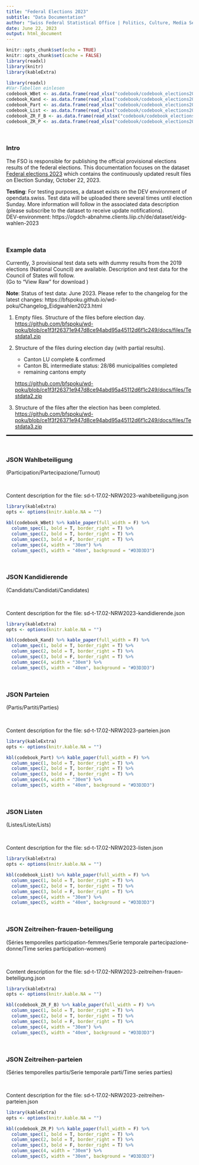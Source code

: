 ```yaml
---
title: "Federal Elections 2023"
subtitle: "Data Documentation"
author: "Swiss Federal Statistical Office | Politics, Culture, Media Section | Contact: poku@bfs.admin.ch"
date: June 22, 2023
output: html_document
---
```


```r
knitr::opts_chunk$set(echo = TRUE)
knitr::opts_chunk$set(cache = FALSE)
library(readxl)
library(knitr)
library(kableExtra)
```


```r
library(readxl)
#Var-Tabellen einlesen
codebook_WBet <- as.data.frame(read_xlsx("codebook/codebook_elections2023.xlsx", sheet = "wahlbeteiligung", col_names = TRUE))
codebook_Kand <- as.data.frame(read_xlsx("codebook/codebook_elections2023.xlsx", sheet = "kandidierende", col_names = TRUE))
codebook_Part <- as.data.frame(read_xlsx("codebook/codebook_elections2023.xlsx", sheet = "parteien", col_names = TRUE))
codebook_List <- as.data.frame(read_xlsx("codebook/codebook_elections2023.xlsx", sheet = "listen", col_names = TRUE))
codebook_ZR_F_B <- as.data.frame(read_xlsx("codebook/codebook_elections2023.xlsx", sheet = "zeitreihen-frauen-beteiligung", col_names = TRUE))
codebook_ZR_P <- as.data.frame(read_xlsx("codebook/codebook_elections2023.xlsx", sheet = "zeitreihen-parteien", col_names = TRUE))
```

<br>

### Intro

The FSO is responsible for publishing the official provisional elections results of the federal elections. This documentation focuses on the dataset [Federal elections 2023](https://opendata.swiss/dataset/eidg-wahlen-2023) which contains the continuously updated result files on Election Sunday, October 22, 2023.


**Testing**: For testing purposes, a dataset exists on the DEV environment of opendata.swiss. Test data will be uploaded there several times until election Sunday. More information will follow in the associated data description (please subscribe to the dataset to receive update notifications). \
DEV-environment: https://ogdch-abnahme.clients.liip.ch/de/dataset/eidg-wahlen-2023



<br>

### Example data


Currently, 3 provisional test data sets with dummy results from the 2019 elections (National Council) are available. Description and test data for the Council of States will follow. \
(Go to "View Raw" for download ) \

**Note**: Status of test data: June 2023. Please refer to the changelog for the latest changes: https://bfspoku.github.io/wd-poku/Changelog_Eidgwahlen2023.html \


  1. Empty files. Structure of the files before election day.\
    <https://github.com/bfspoku/wd-poku/blob/ce1f3f26371e947d8ce94abd95a45112d6f1c249/docs/files/Testdata1.zip> 
    
  2. Structure of the files during election day (with partial results). 
      + Canton LU complete & confirmed
      + Canton BL intermediate status: 28/86 municipalities completed
      + remaining cantons empty\
    
     <https://github.com/bfspoku/wd-poku/blob/ce1f3f26371e947d8ce94abd95a45112d6f1c249/docs/files/Testdata2.zip> 
    
  3. Structure of the files after the election has been completed. \
    <https://github.com/bfspoku/wd-poku/blob/ce1f3f26371e947d8ce94abd95a45112d6f1c249/docs/files/Testdata3.zip> 
  

  
  
<hr style="border:1px solid black">

\

### JSON Wahlbeteiligung \
(Participation/Partecipazione/Turnout) \


\

Content description for the file: sd-t-17.02-NRW2023-wahlbeteiligung.json
```r
library(kableExtra)
opts <- options(knitr.kable.NA = "")

kbl(codebook_WBet) %>% kable_paper(full_width = F) %>%
  column_spec(1, bold = T, border_right = T) %>%
  column_spec(2, bold = T, border_right = T) %>%
  column_spec(3, bold = F, border_right = T) %>% 
  column_spec(4, width = "30em") %>% 
  column_spec(5, width = "40em", background = "#D3D3D3")
```

\

### JSON Kandidierende \
(Candidats/Candidati/Candidates) \



\

Content description for the file: sd-t-17.02-NRW2023-kandidierende.json
```r
library(kableExtra)
opts <- options(knitr.kable.NA = "")

kbl(codebook_Kand) %>% kable_paper(full_width = F) %>%
  column_spec(1, bold = T, border_right = T) %>%
  column_spec(2, bold = T, border_right = T) %>%
  column_spec(3, bold = F, border_right = T) %>% 
  column_spec(4, width = "30em") %>% 
  column_spec(5, width = "40em", background = "#D3D3D3")
```

\

### JSON Parteien \
(Partis/Partiti/Parties) \



\

Content description for the file: sd-t-17.02-NRW2023-parteien.json
```r
library(kableExtra)
opts <- options(knitr.kable.NA = "")

kbl(codebook_Part) %>% kable_paper(full_width = F) %>%
  column_spec(1, bold = T, border_right = T) %>%
  column_spec(2, bold = T, border_right = T) %>%
  column_spec(3, bold = F, border_right = T) %>% 
  column_spec(4, width = "30em") %>% 
  column_spec(5, width = "40em", background = "#D3D3D3")
```

\

### JSON Listen \
(Listes/Liste/Lists) \



\

Content description for the file: sd-t-17.02-NRW2023-listen.json
```r
library(kableExtra)
opts <- options(knitr.kable.NA = "")

kbl(codebook_List) %>% kable_paper(full_width = F) %>%
  column_spec(1, bold = T, border_right = T) %>%
  column_spec(2, bold = T, border_right = T) %>%
  column_spec(3, bold = F, border_right = T) %>% 
  column_spec(4, width = "30em") %>% 
  column_spec(5, width = "40em", background = "#D3D3D3")
```

\

### JSON Zeitreihen-frauen-beteiligung \
(Séries temporelles participation-femmes/Serie temporale partecipazione-donne/Time series participation-women) \



\

Content description for the file: sd-t-17.02-NRW2023-zeitreihen-frauen-beteiligung.json
```r
library(kableExtra)
opts <- options(knitr.kable.NA = "")

kbl(codebook_ZR_F_B) %>% kable_paper(full_width = F) %>%
  column_spec(1, bold = T, border_right = T) %>%
  column_spec(2, bold = T, border_right = T) %>%
  column_spec(3, bold = F, border_right = T) %>% 
  column_spec(4, width = "30em") %>% 
  column_spec(5, width = "40em", background = "#D3D3D3")
```

\

### JSON Zeitreihen-parteien \
(Séries temporelles partis/Serie temporale parti/Time series parties) \



\

Content description for the file: sd-t-17.02-NRW2023-zeitreihen-parteien.json
```r
library(kableExtra)
opts <- options(knitr.kable.NA = "")

kbl(codebook_ZR_P) %>% kable_paper(full_width = F) %>%
  column_spec(1, bold = T, border_right = T) %>%
  column_spec(2, bold = T, border_right = T) %>%
  column_spec(3, bold = F, border_right = T) %>% 
  column_spec(4, width = "30em") %>% 
  column_spec(5, width = "30em", background = "#D3D3D3")
```

\
